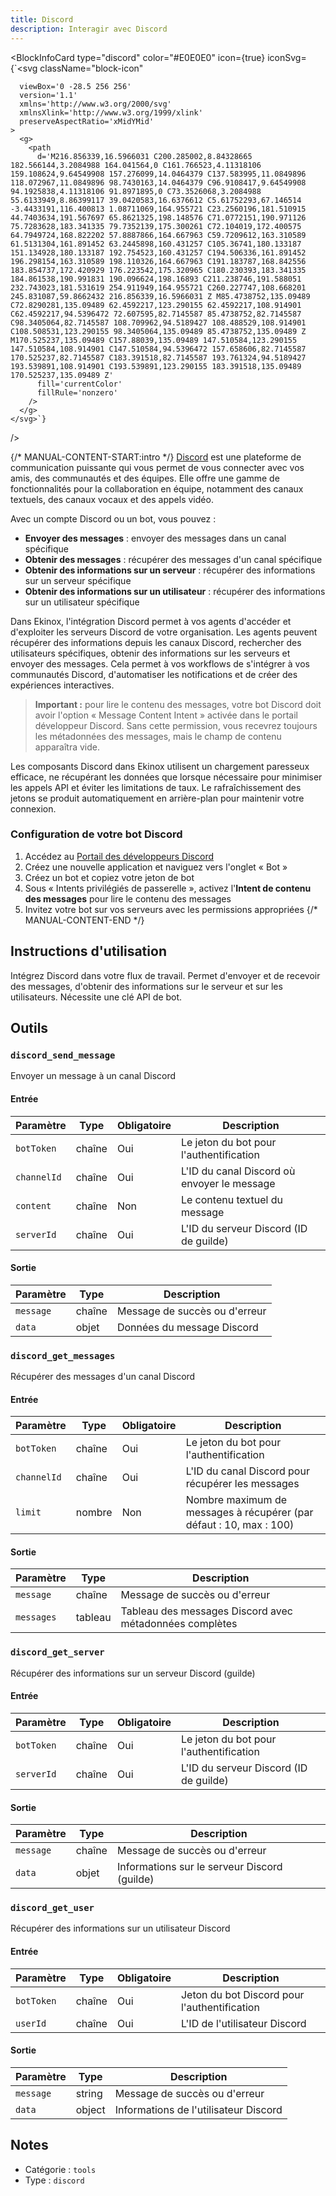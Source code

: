```yaml
---
title: Discord
description: Interagir avec Discord
---
```



<BlockInfoCard 
  type="discord"
  color="#E0E0E0"
  icon={true}
  iconSvg={`<svg className="block-icon"
      
      
      
      viewBox='0 -28.5 256 256'
      version='1.1'
      xmlns='http://www.w3.org/2000/svg'
      xmlnsXlink='http://www.w3.org/1999/xlink'
      preserveAspectRatio='xMidYMid'
    >
      <g>
        <path
          d='M216.856339,16.5966031 C200.285002,8.84328665 182.566144,3.2084988 164.041564,0 C161.766523,4.11318106 159.108624,9.64549908 157.276099,14.0464379 C137.583995,11.0849896 118.072967,11.0849896 98.7430163,14.0464379 C96.9108417,9.64549908 94.1925838,4.11318106 91.8971895,0 C73.3526068,3.2084988 55.6133949,8.86399117 39.0420583,16.6376612 C5.61752293,67.146514 -3.4433191,116.400813 1.08711069,164.955721 C23.2560196,181.510915 44.7403634,191.567697 65.8621325,198.148576 C71.0772151,190.971126 75.7283628,183.341335 79.7352139,175.300261 C72.104019,172.400575 64.7949724,168.822202 57.8887866,164.667963 C59.7209612,163.310589 61.5131304,161.891452 63.2445898,160.431257 C105.36741,180.133187 151.134928,180.133187 192.754523,160.431257 C194.506336,161.891452 196.298154,163.310589 198.110326,164.667963 C191.183787,168.842556 183.854737,172.420929 176.223542,175.320965 C180.230393,183.341335 184.861538,190.991831 190.096624,198.16893 C211.238746,191.588051 232.743023,181.531619 254.911949,164.955721 C260.227747,108.668201 245.831087,59.8662432 216.856339,16.5966031 Z M85.4738752,135.09489 C72.8290281,135.09489 62.4592217,123.290155 62.4592217,108.914901 C62.4592217,94.5396472 72.607595,82.7145587 85.4738752,82.7145587 C98.3405064,82.7145587 108.709962,94.5189427 108.488529,108.914901 C108.508531,123.290155 98.3405064,135.09489 85.4738752,135.09489 Z M170.525237,135.09489 C157.88039,135.09489 147.510584,123.290155 147.510584,108.914901 C147.510584,94.5396472 157.658606,82.7145587 170.525237,82.7145587 C183.391518,82.7145587 193.761324,94.5189427 193.539891,108.914901 C193.539891,123.290155 183.391518,135.09489 170.525237,135.09489 Z'
          fill='currentColor'
          fillRule='nonzero'
        />
      </g>
    </svg>`}
/>

{/* MANUAL-CONTENT-START:intro */}
[Discord](https://discord.com) est une plateforme de communication puissante qui vous permet de vous connecter avec vos amis, des communautés et des équipes. Elle offre une gamme de fonctionnalités pour la collaboration en équipe, notamment des canaux textuels, des canaux vocaux et des appels vidéo.

Avec un compte Discord ou un bot, vous pouvez :

- **Envoyer des messages** : envoyer des messages dans un canal spécifique
- **Obtenir des messages** : récupérer des messages d'un canal spécifique
- **Obtenir des informations sur un serveur** : récupérer des informations sur un serveur spécifique
- **Obtenir des informations sur un utilisateur** : récupérer des informations sur un utilisateur spécifique

Dans Ekinox, l'intégration Discord permet à vos agents d'accéder et d'exploiter les serveurs Discord de votre organisation. Les agents peuvent récupérer des informations depuis les canaux Discord, rechercher des utilisateurs spécifiques, obtenir des informations sur les serveurs et envoyer des messages. Cela permet à vos workflows de s'intégrer à vos communautés Discord, d'automatiser les notifications et de créer des expériences interactives.

> **Important :** pour lire le contenu des messages, votre bot Discord doit avoir l'option « Message Content Intent » activée dans le portail développeur Discord. Sans cette permission, vous recevrez toujours les métadonnées des messages, mais le champ de contenu apparaîtra vide.

Les composants Discord dans Ekinox utilisent un chargement paresseux efficace, ne récupérant les données que lorsque nécessaire pour minimiser les appels API et éviter les limitations de taux. Le rafraîchissement des jetons se produit automatiquement en arrière-plan pour maintenir votre connexion.

### Configuration de votre bot Discord

1. Accédez au [Portail des développeurs Discord](https://discord.com/developers/applications)
2. Créez une nouvelle application et naviguez vers l'onglet « Bot »
3. Créez un bot et copiez votre jeton de bot
4. Sous « Intents privilégiés de passerelle », activez l'**Intent de contenu des messages** pour lire le contenu des messages
5. Invitez votre bot sur vos serveurs avec les permissions appropriées
{/* MANUAL-CONTENT-END */}

## Instructions d'utilisation

Intégrez Discord dans votre flux de travail. Permet d'envoyer et de recevoir des messages, d'obtenir des informations sur le serveur et sur les utilisateurs. Nécessite une clé API de bot.

## Outils

### `discord_send_message`

Envoyer un message à un canal Discord

#### Entrée

| Paramètre | Type | Obligatoire | Description |
| --------- | ---- | ---------- | ----------- |
| `botToken` | chaîne | Oui | Le jeton du bot pour l'authentification |
| `channelId` | chaîne | Oui | L'ID du canal Discord où envoyer le message |
| `content` | chaîne | Non | Le contenu textuel du message |
| `serverId` | chaîne | Oui | L'ID du serveur Discord \(ID de guilde\) |

#### Sortie

| Paramètre | Type | Description |
| --------- | ---- | ----------- |
| `message` | chaîne | Message de succès ou d'erreur |
| `data` | objet | Données du message Discord |

### `discord_get_messages`

Récupérer des messages d'un canal Discord

#### Entrée

| Paramètre | Type | Obligatoire | Description |
| --------- | ---- | ---------- | ----------- |
| `botToken` | chaîne | Oui | Le jeton du bot pour l'authentification |
| `channelId` | chaîne | Oui | L'ID du canal Discord pour récupérer les messages |
| `limit` | nombre | Non | Nombre maximum de messages à récupérer \(par défaut : 10, max : 100\) |

#### Sortie

| Paramètre | Type | Description |
| --------- | ---- | ----------- |
| `message` | chaîne | Message de succès ou d'erreur |
| `messages` | tableau | Tableau des messages Discord avec métadonnées complètes |

### `discord_get_server`

Récupérer des informations sur un serveur Discord (guilde)

#### Entrée

| Paramètre | Type | Obligatoire | Description |
| --------- | ---- | ---------- | ----------- |
| `botToken` | chaîne | Oui | Le jeton du bot pour l'authentification |
| `serverId` | chaîne | Oui | L'ID du serveur Discord \(ID de guilde\) |

#### Sortie

| Paramètre | Type | Description |
| --------- | ---- | ----------- |
| `message` | chaîne | Message de succès ou d'erreur |
| `data` | objet | Informations sur le serveur Discord \(guilde\) |

### `discord_get_user`

Récupérer des informations sur un utilisateur Discord

#### Entrée

| Paramètre | Type | Obligatoire | Description |
| --------- | ---- | ---------- | ----------- |
| `botToken` | chaîne | Oui | Jeton du bot Discord pour l'authentification |
| `userId` | chaîne | Oui | L'ID de l'utilisateur Discord |

#### Sortie

| Paramètre | Type | Description |
| --------- | ---- | ----------- |
| `message` | string | Message de succès ou d'erreur |
| `data` | object | Informations de l'utilisateur Discord |

## Notes

- Catégorie : `tools`
- Type : `discord`
